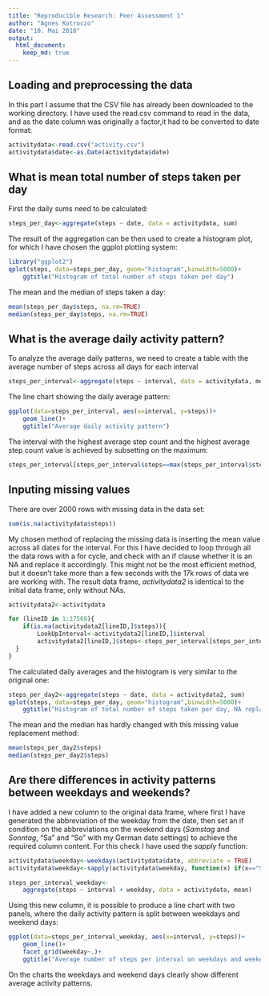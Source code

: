 ---
title: "Reproducible Research: Peer Assessment 1"
author: "Agnes Kotroczo"
date: "10. Mai 2016"
output: 
  html_document:
    keep_md: true
---


## Loading and preprocessing the data

In this part I assume that the CSV file has already been downloaded to the working directory.
I have used the read.csv command to read in the data, and as the date column was originally a factor,it had to be converted to date format:

```{r}
activitydata<-read.csv("activity.csv")
activitydata$date<-as.Date(activitydata$date)
```


## What is mean total number of steps taken per day

First the daily sums need to be calculated:

```{r}
steps_per_day<-aggregate(steps ~ date, data = activitydata, sum)
```
The result of the aggregation can be then used to create a histogram plot, for which I have chosen the ggplot plotting system:

```{r}
library("ggplot2")
qplot(steps, data=steps_per_day, geom="histogram",binwidth=5000)+
    ggtitle("Histogram of total number of steps taken per day")
```

The mean and the median of steps taken a day:
```{r}
mean(steps_per_day$steps, na.rm=TRUE)
median(steps_per_day$steps, na.rm=TRUE)
```

## What is the average daily activity pattern?

To analyze the average daily patterns, we need to create a table with the average number of steps across all days for each interval

```{r}
steps_per_interval<-aggregate(steps ~ interval, data = activitydata, mean)
```
The line chart showing the daily average pattern:

```{r}
ggplot(data=steps_per_interval, aes(x=interval, y=steps))+
    geom_line()+
    ggtitle("Average daily activity pattern")
```

The interval with the highest average step count and the highest average step count value is achieved by subsetting on the maximum:

```{r}
steps_per_interval[steps_per_interval$steps==max(steps_per_interval$steps),]
```


## Inputing missing values

There are over 2000 rows with missing data in the data set:
```{r}
sum(is.na(activitydata$steps))
```

My chosen method of replacing the missing data is inserting the mean value across all dates for the interval. For this I have decided to loop through all the data rows with a for cycle, and check with an if clause whether it is an NA and replace it accordingly. This might not be the most efficient method, but it doesn't take more than a few seconds with the 17k rows of data we are working with. 
The result data frame, *activitydata2* is identical to the initial data frame, only without NAs.

```{r}
activitydata2<-activitydata

for (lineID in 1:17568){
    if(is.na(activitydata2[lineID,]$steps)){
        LookUpInterval<-activitydata2[lineID,]$interval
        activitydata2[lineID,]$steps<-steps_per_interval[steps_per_interval$interval==LookUpInterval,2]
  }
}
```

The calculated daily averages and the histogram is very similar to the original one:
```{r}
steps_per_day2<-aggregate(steps ~ date, data = activitydata2, sum)
qplot(steps, data=steps_per_day, geom="histogram",binwidth=5000)+
    ggtitle("Histogram of total number of steps taken per day, NA replaced by interval mean")
```

The mean and the median has hardly changed with this missing value replacement method:
```{r}
mean(steps_per_day2$steps)
median(steps_per_day2$steps)
```

## Are there differences in activity patterns between weekdays and weekends?

I have added a new column to the original data frame, where first I have generated the abbreviation of the weekday from the date, then set an if condition on the abbreviations on the weekend days (*Samstag* and *Sonntag*, "Sa" and "So" with my German date settings) to achieve the required column content. For this check I have used the *sapply* function:

```{r}
activitydata$weekday<-weekdays(activitydata$date, abbreviate = TRUE)
activitydata$weekday<-sapply(activitydata$weekday, function(x) if(x=="Sa"|x=="So"){"weekend"} else {"weekday"})

steps_per_interval_weekday<-
    aggregate(steps ~ interval + weekday, data = activitydata, mean)

```

Using this new column, it is possible to produce a line chart with two panels, where the daily activity pattern is split between weekdays and weekend days:

```{r}
ggplot(data=steps_per_interval_weekday, aes(x=interval, y=steps))+
    geom_line()+
    facet_grid(weekday~.)+
    ggtitle("Average number of steps per interval on weekdays and weekends")
```

On the charts the weekdays and weekend days clearly show different average activity patterns.